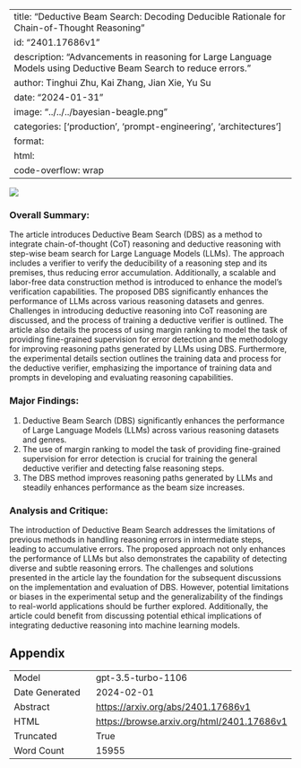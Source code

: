 
---
title: "Deductive Beam Search: Decoding Deducible Rationale for Chain-of-Thought Reasoning"
id: "2401.17686v1"
description: "Advancements in reasoning for Large Language Models using Deductive Beam Search to reduce errors."
author: Tinghui Zhu, Kai Zhang, Jian Xie, Yu Su
date: "2024-01-31"
image: "../../../bayesian-beagle.png"
categories: ['production', 'prompt-engineering', 'architectures']
format:
  html:
    code-overflow: wrap
---

![](None)

### Overall Summary:

The article introduces Deductive Beam Search (DBS) as a method to integrate chain-of-thought (CoT) reasoning and deductive reasoning with step-wise beam search for Large Language Models (LLMs). The approach includes a verifier to verify the deducibility of a reasoning step and its premises, thus reducing error accumulation. Additionally, a scalable and labor-free data construction method is introduced to enhance the model's verification capabilities. The proposed DBS significantly enhances the performance of LLMs across various reasoning datasets and genres. Challenges in introducing deductive reasoning into CoT reasoning are discussed, and the process of training a deductive verifier is outlined. The article also details the process of using margin ranking to model the task of providing fine-grained supervision for error detection and the methodology for improving reasoning paths generated by LLMs using DBS. Furthermore, the experimental details section outlines the training data and process for the deductive verifier, emphasizing the importance of training data and prompts in developing and evaluating reasoning capabilities.

### Major Findings:
1. Deductive Beam Search (DBS) significantly enhances the performance of Large Language Models (LLMs) across various reasoning datasets and genres.
2. The use of margin ranking to model the task of providing fine-grained supervision for error detection is crucial for training the general deductive verifier and detecting false reasoning steps.
3. The DBS method improves reasoning paths generated by LLMs and steadily enhances performance as the beam size increases.

### Analysis and Critique:
The introduction of Deductive Beam Search addresses the limitations of previous methods in handling reasoning errors in intermediate steps, leading to accumulative errors. The proposed approach not only enhances the performance of LLMs but also demonstrates the capability of detecting diverse and subtle reasoning errors. The challenges and solutions presented in the article lay the foundation for the subsequent discussions on the implementation and evaluation of DBS. However, potential limitations or biases in the experimental setup and the generalizability of the findings to real-world applications should be further explored. Additionally, the article could benefit from discussing potential ethical implications of integrating deductive reasoning into machine learning models.

## Appendix

|          |          |
|----------|----------|
| Model     | gpt-3.5-turbo-1106       |
| Date Generated     | 2024-02-01       |
| Abstract | [https://arxiv.org/abs/2401.17686v1](https://arxiv.org/abs/2401.17686v1)        |
| HTML     | [https://browse.arxiv.org/html/2401.17686v1](https://browse.arxiv.org/html/2401.17686v1)       |
| Truncated       | True       |
| Word Count       | 15955       |